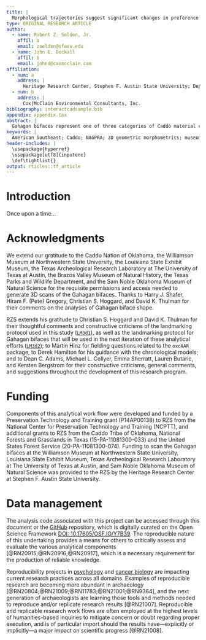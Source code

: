 ```yaml
---
title: |
  Morphological trajectories suggest significant changes in preference and design intent associated with Gahagan bifaces from Caddo burials
type: ORIGINAL RESEARCH ARTICLE
author:
  - name: Robert Z. Selden, Jr.
    affil: a
    email: zselden@sfasu.edu
  - name: John E. Dockall
    affil: b
    email: johnd@coxmcclain.com
affiliation:
  - num: a
    address: |
      Heritage Research Center, Stephen F. Austin State University; Department of Biology, Stephen F. Austin State University; Cultural Heritage Department, Jean Monnet University
  - num: b
    address: |
      Cox|McClain Environmental Consultants, Inc.
bibliography: interactcadsample.bib
appendix: appendix.tex
abstract: |
  Gahagan bifaces represent one of three categories of Caddo material culture that express significant differences in morphology across the same geography as Caddo bottles and Perdiz arrow points, and has also been found to differ significantly between the ancestral Caddo area and central Texas. This study asks whether Gahagan biface morphology differs between stratigraphically-defined chronological contexts at the Mounds Plantation and George C. Davis sites, and whether Gahagan biface morphology might differ in morphology based on differences in Caddo burial practices. Results indicate a significant--and inverse--difference in size between burial contexts at both Mounds Plantation and George C. Davis. At both sites, shape remains consistent and does not differ among contexts, indicating an established `shape preference` that may have shifted in size due to cyclical differences in the variable social mechanisms associated with raw material procurement. Gahagan bifaces also differ in shape between burial contexts where a biface was placed _alongside an individual_ and those found as part of a cache _alongside the northern wall of the burial feature_. Each burial tradition articulates with a distinct `community of practice` relating to Gahagan biface `placement` and `design intent`.
keywords: |
  American Southeast; Caddo; NAGPRA; 3D geometric morphometrics; museum studies; digital humanities
header-includes: |
  \usepackage{hyperref}
  \usepackage[utf8]{inputenc}
  \def\tightlist{}
output: rticles::tf_article
---
```


# Introduction

Once upon a time...

# Acknowledgments {-}

We extend our gratitude to the Caddo Nation of Oklahoma, the Williamson Museum at Northwestern State University, the Louisiana State Exhibit Museum, the Texas Archeological Research Laboratory at The University of Texas at Austin, the Brazos Valley Museum of Natural History, the Texas Parks and Wildlife Department, and the Sam Noble Oklahoma Museum of Natural Science for the requisite permissions and access needed to generate 3D scans of the Gahagan bifaces. Thanks to Harry J. Shafer, Hiram F. (Pete) Gregory, Christian S. Hoggard, and David K. Thulman for their comments on the analyses of Gahagan biface shape. 

RZS extends his gratitude to Christian S. Hoggard and David K. Thulman for their thoughtful comments and constructive criticisms of the landmarking protocol used in this study ([`LM3d1`](https://github.com/aksel-blaise/gahaganmorph2/blob/master/analysis/landmarking-protocol.md)), as well as the landmarking protocol for Gahagan bifaces that will be used in the next iteration of these analytical efforts ([`LM3d2`](https://seldenlab.github.io/gahaganmorph.3/landmarking-protocol-3d2.html)); to Martin Hinz for fielding questions related to the `oxcAAR` package, to Derek Hamilton for his guidance with the chronological models; and to Dean C. Adams, Michael L. Collyer, Emma Sherratt, Lauren Butaric, and Kersten Bergstrom for their constructive criticisms, general comments, and suggestions throughout the development of this research program.

# Funding {-}

Components of this analytical work flow were developed and funded by a Preservation Technology and Training grant (P14AP00138) to RZS from the National Center for Preservation Technology and Training (NCPTT), and additional grants to RZS from the Caddo Tribe of Oklahoma, National Forests and Grasslands in Texas (15-PA-11081300-033) and the United States Forest Service (20-PA-11081300-074). Funding to scan the Gahagan bifaces at the Williamson Museum at Northwestern State University, Louisiana State Exhibit Museum, Texas Archeological Research Laboratory at The University of Texas at Austin, and Sam Noble Oklahoma Museum of Natural Science was provided to the RZS by the Heritage Research Center at Stephen F. Austin State University.

# Data management {-}

The analysis code associated with this project can be accessed through this document or the [GitHub](https://github.com/seldenlab/gahaganmorph.3) repository, which is digitally curated on the Open Science Framework [DOI: 10.17605/OSF.IO/Y7B39](https://osf.io/y7b39/). The reproducible nature of this undertaking provides a means for others to critically assess and evaluate the various analytical components [@RN20915;@RN20916;@RN20917], which is a necessary requirement for the production of reliable knowledge.

Reproducibility projects in [psychology](https://osf.io/ezcuj/) and [cancer biology](https://www.cos.io/rpcb) are impacting current research practices across all domains. Examples of reproducible research are becoming more abundant in archaeology [@RN20804;@RN21009;@RN11783;@RN21001;@RN9364], and the next generation of archaeologists are learning those tools and methods needed to reproduce and/or replicate research results [@RN21007]. Reproducible and replicable research work flows are often employed at the highest levels of humanities-based inquiries to mitigate concern or doubt regarding proper execution, and is of particular import should the results have---explicitly or implicitly---a major impact on scientific progress [@RN21008].
